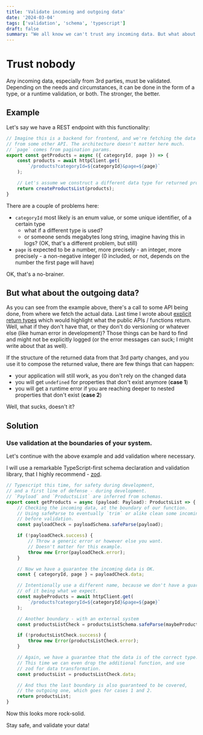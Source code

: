```yaml
---
title: 'Validate incoming and outgoing data'
date: '2024-03-04'
tags: ['validation', 'schema', 'typescript']
draft: false
summary: "We all know we can't trust any incoming data. But what about the data we send back?"
---
```


# Trust nobody

Any incoming data, especially from 3rd parties, must be validated. Depending on the needs and circumstances, it can be
done in the form of a type, or a runtime validation, or both. The stronger, the better.

## Example

Let's say we have a REST endpoint with this functionality:

```javascript
// Imagine this is a backend for frontend, and we're fetching the data
// from some other API. The architecture doesn't matter here much.
// `page` comes from pagination params.
export const getProducts = async ({ categoryId, page }) => {
    const products = await httpClient.get(
        `/products?categoryId=${categoryId}&page=${page}`
    );

    // Let's assume we construct a different data type for returned products
    return createProductsList(products);
}
```

There are a couple of problems here:
 - `categoryId` most likely is an enum value, or some unique identifier, of a certain type
    - what if a different type is used?
    - or someone sends megabytes long string, imagine having this in logs? (OK, that's a different problem, but still)
 - `page` is expected to be a number, more precisely - an integer, more precisely - a non-negative integer (0 included, or
    not, depends on the number the first page will have)

OK, that's a no-brainer.

## But what about the outgoing data?

As you can see from the example above, there's a call to some API being done, from where we fetch the actual data.
Last time I wrote about [explicit return types](explicit-return-types) which would highlight what the public APIs / functions
return. Well, what if they don't have that, or they don't do versioning or whatever else (like human error in development)?
Those things can be hard to find and might not be explicitly logged (or the error messages can suck; I might write about
that as well).

If the structure of the returned data from that 3rd party changes, and you use it to compose the returned value, there
are few things that can happen:
 - your application will still work, as you don't rely on the changed data
 - you will get `undefined` for properties that don't exist anymore (**case 1**)
 - you will get a runtime error if you are reaching deeper to nested properties that don't exist (**case 2**)

Well, that sucks, doesn't it?

## Solution

### Use validation at the boundaries of your system.

Let's continue with the above example and add validation where necessary.

I will use a remarkable TypeScript-first schema declaration and validation library, that I highly recommend - [zod](https://zod.dev).

```typescript
// Typescript this time, for safety during development,
// and a first line of defense - during development.
// `Payload` and `ProductsList` are inferred from schemas.
export const getProducts = async (payload: Payload): ProductsList => {
    // Checking the incoming data, at the boundary of our function.
    // Using safeParse to eventually `trim` or alike clean some incoming data
    // before validation.
    const payloadCheck = payloadSchema.safeParse(payload);

    if (!payloadCheck.success) {
        // Throw a generic error or however else you want.
        // Doesn't matter for this example.
        throw new Error(payloadCheck.error);
    }

    // Now we have a guarantee the incoming data is OK.
    const { categoryId, page } = payloadCheck.data;

    // Intentionally use a different name, because we don't have a guarantee
    // of it being what we expect.
    const maybeProducts = await httpClient.get(
        `/products?categoryId=${categoryId}&page=${page}`
    );

    // Another boundary - with an external system
    const productsListCheck = productsListSchema.safeParse(maybeProducts);

    if (!productsListCheck.success) {
        throw new Error(productsListCheck.error);
    }

    // Again, we have a guarantee that the data is of the correct type.
    // This time we can even drop the additional function, and use
    // zod for data transformation.
    const productsList = productsListCheck.data;

    // And thus the last boundary is also guaranteed to be covered,
    // the outgoing one, which goes for cases 1 and 2.
    return productsList;
}
```

Now this looks more rock-solid.

Stay safe, and validate your data!
